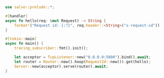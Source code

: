 
```rust  title="request-id/src/main.rs"
use salvo::prelude::*;

#[handler]
async fn hello(req: &mut Request) -> String {
    format!("Request id: {:?}", req.header::<String>("x-request-id"))
}

#[tokio::main]
async fn main() {
    tracing_subscriber::fmt().init();

    let acceptor = TcpListener::new("0.0.0.0:5800").bind().await;
    let router = Router::new().hoop(RequestId::new()).get(hello);
    Server::new(acceptor).serve(router).await;
}

```
